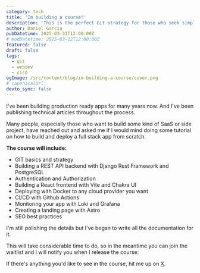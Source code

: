 ```yaml
---
category: tech
title: 'Im building a course!'
description: 'This is the perfect Git strategy for those who seek simplicity while still being able to continuously improve and deploy their code'
author: Daniel Garcia
pubDatetime: 2025-03-31T12:00:00Z
# modDatetime: 2025-03-12T12:00:00Z
featured: false
draft: false
tags:
  - git
  - webdev
  - cicd
ogImage: /src/content/blog/im-building-a-course/cover.png
# canonicalUrl:
devto_sync: false
---
```



I've been building production ready apps for many years now. And I've been publishing technical articles throughout the process.

Many people, especially those who want to build some kind of SaaS or side project, have reached out and asked me if I would mind doing some tutorial on how to build and deploy a full stack app from scratch.

**The course will include:**

- GIT basics and strategy
- Building a REST API backend with Django Rest Framework and PostgreSQL
- Authentication and Authorization
- Building a React frontend with Vite and Chakra UI
- Deploying with Docker to any cloud provider you want
- CI/CD with Github Actions
- Monitoring your app with Loki and Grafana
- Creating a landing page with Astro
- SEO best practices

I'm still polishing the details but I've began to write all the documentation for it.

This will take considerable time to do, so in the meantime you can join the waitlist and I will notify you when I release the course:

<Waitlist client:visible />

If there's anything you'd like to see in the course, hit me up on [X](https://x.com/onticdani).

